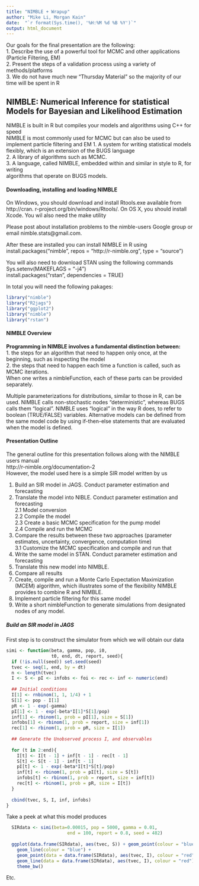 ```yaml
---
title: "NIMBLE + Wrapup"
author: "Mike Li, Morgan Kain"
date:  "`r format(Sys.time(), '%H:%M %d %B %Y')`"
output: html_document
---
```


Our goals for the final presentation are the following: <br />
1. Describe the use of a powerful tool for MCMC and other applications (Particle Filtering, EM) <br />
2. Present the steps of a validation process using a variety of methods/platforms <br />
3. We do not have much new "Thursday Material" so the majority of our time will be spent in R <br />

## NIMBLE: Numerical Inference for statistical Models for Bayesian and Likelihood Estimation

NIMBLE is built in R but compiles your models and algorithms using C++ for speed <br />
NIMBLE is most commonly used for MCMC but can also be used to implement particle filtering and EM
1. A system for writing statistical models flexibly, which is an extension of the BUGS language <br />
2. A library of algorithms such as MCMC. <br />
3. A language, called NIMBLE, embedded within and similar in style to R, for writing <br />
  algorithms that operate on BUGS models.
  <br />

#### Downloading, installing and loading NIMBLE

On Windows, you should download and install Rtools.exe available from http://cran. r-project.org/bin/windows/Rtools/.
On OS X, you should install Xcode.
You wil also need the make utility

Please post about installation problems to the nimble-users Google group or email nimble.stats@gmail.com.

After these are installed you can install NIMBLE in R using <br />
install.packages("nimble", repos = "http://r-nimble.org", type = "source") <br />

You will also need to download STAN using the following commands <br />
Sys.setenv(MAKEFLAGS = "-j4") <br />
install.packages("rstan", dependencies = TRUE) <br />

In total you will need the following pakages:

```r
library("nimble")
library("R2jags")
library("ggplot2")
library("nimble")
library("rstan")
```

#### NIMBLE Overview

<b> Programming in NIMBLE involves a fundamental distinction between: </b> <br />
  1. the steps for an algorithm that need to happen only once, at the beginning, such as inspecting the model <br />
  2. the steps that need to happen each time a function is called, such as MCMC iterations. <br />
    When one writes a nimbleFunction, each of these parts can be provided separately. 

Multiple parameterizations for distributions, similar to those in R, can be used.
NIMBLE calls non-stochastic nodes “deterministic”, whereas BUGS calls them “logical”. 
NIMBLE uses “logical” in the way R does, to refer to boolean (TRUE/FALSE) variables.
Alternative models can be defined from the same model code by using if-then-else statements that are evaluated when the model is defined.

#### Presentation Outline
The general outline for this presentation follows along with the NIMBLE users manual <br />
http://r-nimble.org/documentation-2 <br />
However, the model used here is a simple SIR model written by us <br />

1. Build an SIR model in JAGS. Conduct parameter estimation and forecasting <br />
2. Translate the model into NIBLE. Conduct parameter estimation and forecasting <br />
      2.1 Model conversion <br />
      2.2 Compile the model <br />
      2.3 Create a basic MCMC specification for the pump model <br />
      2.4 Compile and run the MCMC <br />
3. Compare the results between these two approaches (parameter estimates, uncertainty, convergence, computation time) <br />
      3.1 Customize the MCMC specification and compile and run that <br />
4. Write the same model in STAN. Conduct parameter estimation and forecasting <br />
5. Translate this new model into NIMBLE. <br />
6. Compare all results <br />
7. Create, compile and run a Monte Carlo Expectation Maximization (MCEM) algorithm, which illustrates some of the flexibility NIMBLE provides to combine R and NIMBLE. <br />
8. Implement particle filtering for this same model <br />
9. Write a short nimbleFunction to generate simulations from designated nodes of any model. <br />

##### Build an SIR model in JAGS
First step is to construct the simulator from which we will obtain our data

```r
simi <- function(beta, gamma, pop, i0,
                 t0, end, dt, report, seed){
  if (!is.null(seed)) set.seed(seed)
  tvec <- seq(1, end, by = dt)
  n <- length(tvec)
  I <- S <- pI <- infobs <- foi <- rec <- inf <- numeric(end)
  
  ## Initial conditions
  I[1] <- rnbinom(1, 1, 1/4) + 1
  S[1] <- pop - I[1]
  pR <- 1 - exp(-gamma)
  pI[1] <- 1 - exp(-beta*I[1]*S[1]/pop)
  inf[1] <- rbinom(1, prob = pI[1], size = S[1])
  infobs[1] <- rbinom(1, prob = report, size = inf[1])
  rec[1] <- rbinom(1, prob = pR, size = I[1])
  
  ## Generate the Unobserved process I, and observables
  
  for (t in 2:end){
    I[t] <- I[t - 1] + inf[t - 1] - rec[t - 1]
    S[t] <- S[t - 1] - inf[t - 1]
    pI[t] <- 1 - exp(-beta*I[t]*S[t]/pop)
    inf[t] <- rbinom(1, prob = pI[t], size = S[t])
    infobs[t] <- rbinom(1, prob = report, size = inf[t])
    rec[t] <- rbinom(1, prob = pR, size = I[t])
  }
  
  cbind(tvec, S, I, inf, infobs)
}
```

Take a peek at what this model produces

```r
  SIRdata <- simi(beta=0.00015, pop = 5000, gamma = 0.01,
                       end = 100, report = 0.8, seed = 482)
  
  ggplot(data.frame(SIRdata), aes(tvec, S)) + geom_point(colour = "blue") + 
    geom_line(colour = "blue") +
    geom_point(data = data.frame(SIRdata), aes(tvec, I), colour = "red") +
    geom_line(data = data.frame(SIRdata), aes(tvec, I), colour = "red") +
    theme_bw()
```

Etc.
